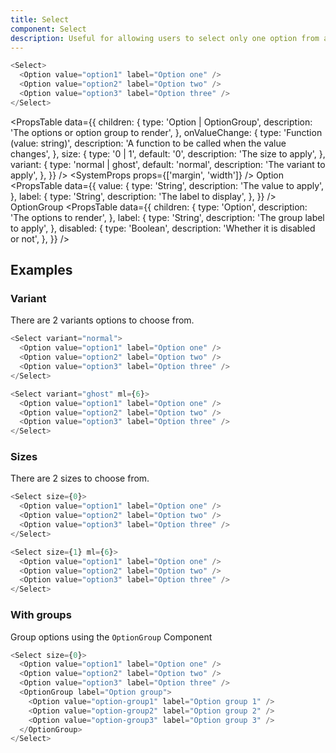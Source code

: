 ```yaml
---
title: Select
component: Select
description: Useful for allowing users to select only one option from a set.
---
```


```js live
<Select>
  <Option value="option1" label="Option one" />
  <Option value="option2" label="Option two" />
  <Option value="option3" label="Option three" />
</Select>
```

<PropsTable
  data={{
    children: {
      type: 'Option | OptionGroup',
      description: 'The options or option group to render',
    },
    onValueChange: {
      type: 'Function (value: string)',
      description: 'A function to be called when the value changes',
    },
    size: {
      type: '0 | 1',
      default: '0',
      description: 'The size to apply',
    },
    variant: {
      type: 'normal | ghost',
      default: 'normal',
      description: 'The variant to apply',
    },
  }}
/>
<SystemProps props={['margin', 'width']} />
<Heading as="h2" size={4} fontWeight={500} mb={2} mt={6} lineHeight={4}>
  Option
</Heading>
<PropsTable
  data={{
    value: {
      type: 'String',
      description: 'The value to apply',
    },
    label: {
      type: 'String',
      description: 'The label to display',
    },
  }}
/>
<Heading as="h2" size={4} fontWeight={500} mb={2} mt={6} lineHeight={4}>
  OptionGroup
</Heading>
<PropsTable
  data={{
    children: {
      type: 'Option',
      description: 'The options to render',
    },
    label: {
      type: 'String',
      description: 'The group label to apply',
    },
    disabled: {
      type: 'Boolean',
      description: 'Whether it is disabled or not',
    },
  }}
/>

## Examples

### Variant

There are 2 variants options to choose from.

```js live
<Select variant="normal">
  <Option value="option1" label="Option one" />
  <Option value="option2" label="Option two" />
  <Option value="option3" label="Option three" />
</Select>

<Select variant="ghost" ml={6}>
  <Option value="option1" label="Option one" />
  <Option value="option2" label="Option two" />
  <Option value="option3" label="Option three" />
</Select>
```

### Sizes

There are 2 sizes to choose from.

```js live
<Select size={0}>
  <Option value="option1" label="Option one" />
  <Option value="option2" label="Option two" />
  <Option value="option3" label="Option three" />
</Select>

<Select size={1} ml={6}>
  <Option value="option1" label="Option one" />
  <Option value="option2" label="Option two" />
  <Option value="option3" label="Option three" />
</Select>
```

### With groups

Group options using the `OptionGroup` Component

```js live
<Select size={0}>
  <Option value="option1" label="Option one" />
  <Option value="option2" label="Option two" />
  <Option value="option3" label="Option three" />
  <OptionGroup label="Option group">
    <Option value="option-group1" label="Option group 1" />
    <Option value="option-group2" label="Option group 2" />
    <Option value="option-group3" label="Option group 3" />
  </OptionGroup>
</Select>
```